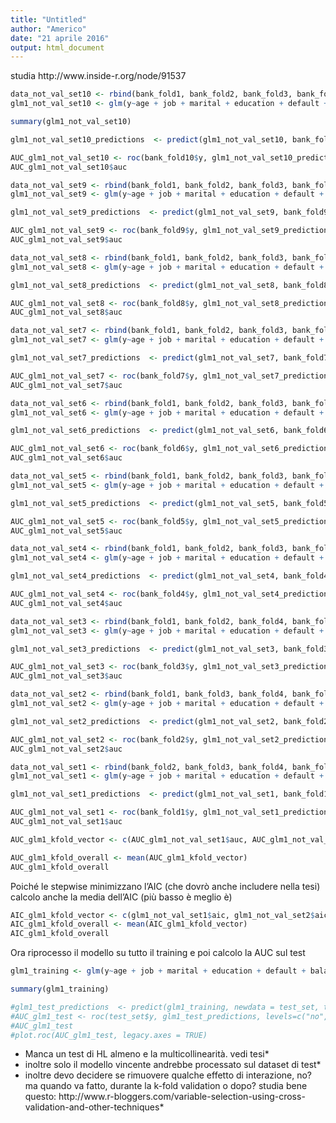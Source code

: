 ```yaml
---
title: "Untitled"
author: "Americo"
date: "21 aprile 2016"
output: html_document
---
```


studia http://www.inside-r.org/node/91537


```r
data_not_val_set10 <- rbind(bank_fold1, bank_fold2, bank_fold3, bank_fold4, bank_fold5, bank_fold6, bank_fold7, bank_fold8, bank_fold9)
glm1_not_val_set10 <- glm(y~age + job + marital + education + default + balance + housing + loan + contact + day + month + campaign + pdays + previous + age*marital + age*job + loan*housing, family = "binomial", data = data_not_val_set10)

summary(glm1_not_val_set10)

glm1_not_val_set10_predictions  <- predict(glm1_not_val_set10, bank_fold10, type="response")

AUC_glm1_not_val_set10 <- roc(bank_fold10$y, glm1_not_val_set10_predictions, levels=c("no", "yes"))
AUC_glm1_not_val_set10$auc
```

```r
data_not_val_set9 <- rbind(bank_fold1, bank_fold2, bank_fold3, bank_fold4, bank_fold5, bank_fold6, bank_fold7, bank_fold8, bank_fold10)
glm1_not_val_set9 <- glm(y~age + job + marital + education + default + balance + housing + loan + contact + day + month + campaign + pdays + previous + age*marital + age*job + loan*housing, family = "binomial", data = data_not_val_set9)

glm1_not_val_set9_predictions  <- predict(glm1_not_val_set9, bank_fold9, type="response")

AUC_glm1_not_val_set9 <- roc(bank_fold9$y, glm1_not_val_set9_predictions, levels=c("no", "yes"))
AUC_glm1_not_val_set9$auc
```

```r
data_not_val_set8 <- rbind(bank_fold1, bank_fold2, bank_fold3, bank_fold4, bank_fold5, bank_fold6, bank_fold7, bank_fold9, bank_fold10)
glm1_not_val_set8 <- glm(y~age + job + marital + education + default + balance + housing + loan + contact + day + month + campaign + pdays + previous + age*marital + age*job + loan*housing, family = "binomial", data = data_not_val_set8)

glm1_not_val_set8_predictions  <- predict(glm1_not_val_set8, bank_fold8, type="response")

AUC_glm1_not_val_set8 <- roc(bank_fold8$y, glm1_not_val_set8_predictions, levels=c("no", "yes"))
AUC_glm1_not_val_set8$auc
```

```r
data_not_val_set7 <- rbind(bank_fold1, bank_fold2, bank_fold3, bank_fold4, bank_fold5, bank_fold6, bank_fold8, bank_fold9, bank_fold10)
glm1_not_val_set7 <- glm(y~age + job + marital + education + default + balance + housing + loan + contact + day + month + campaign + pdays + previous + age*marital + age*job + loan*housing, family = "binomial", data = data_not_val_set7)

glm1_not_val_set7_predictions  <- predict(glm1_not_val_set7, bank_fold7, type="response")

AUC_glm1_not_val_set7 <- roc(bank_fold7$y, glm1_not_val_set7_predictions, levels=c("no", "yes"))
AUC_glm1_not_val_set7$auc
```

```r
data_not_val_set6 <- rbind(bank_fold1, bank_fold2, bank_fold3, bank_fold4, bank_fold5, bank_fold7, bank_fold8, bank_fold9, bank_fold10)
glm1_not_val_set6 <- glm(y~age + job + marital + education + default + balance + housing + loan + contact + day + month + campaign + pdays + previous + age*marital + age*job + loan*housing, family = "binomial", data = data_not_val_set6)

glm1_not_val_set6_predictions  <- predict(glm1_not_val_set6, bank_fold6, type="response")

AUC_glm1_not_val_set6 <- roc(bank_fold6$y, glm1_not_val_set6_predictions, levels=c("no", "yes"))
AUC_glm1_not_val_set6$auc
```

```r
data_not_val_set5 <- rbind(bank_fold1, bank_fold2, bank_fold3, bank_fold4, bank_fold6, bank_fold7, bank_fold8, bank_fold9, bank_fold10)
glm1_not_val_set5 <- glm(y~age + job + marital + education + default + balance + housing + loan + contact + day + month + campaign + pdays + previous + age*marital + age*job + loan*housing, family = "binomial", data = data_not_val_set5)

glm1_not_val_set5_predictions  <- predict(glm1_not_val_set5, bank_fold5, type="response")

AUC_glm1_not_val_set5 <- roc(bank_fold5$y, glm1_not_val_set5_predictions, levels=c("no", "yes"))
AUC_glm1_not_val_set5$auc
```

```r
data_not_val_set4 <- rbind(bank_fold1, bank_fold2, bank_fold3, bank_fold5, bank_fold6, bank_fold7, bank_fold8, bank_fold9, bank_fold10)
glm1_not_val_set4 <- glm(y~age + job + marital + education + default + balance + housing + loan + contact + day + month + campaign + pdays + previous + age*marital + age*job + loan*housing, family = "binomial", data = data_not_val_set4)

glm1_not_val_set4_predictions  <- predict(glm1_not_val_set4, bank_fold4, type="response")

AUC_glm1_not_val_set4 <- roc(bank_fold4$y, glm1_not_val_set4_predictions, levels=c("no", "yes"))
AUC_glm1_not_val_set4$auc
```

```r
data_not_val_set3 <- rbind(bank_fold1, bank_fold2, bank_fold4, bank_fold5, bank_fold6, bank_fold7, bank_fold8, bank_fold9, bank_fold10)
glm1_not_val_set3 <- glm(y~age + job + marital + education + default + balance + housing + loan + contact + day + month + campaign + pdays + previous + age*marital + age*job + loan*housing, family = "binomial", data = data_not_val_set3)

glm1_not_val_set3_predictions  <- predict(glm1_not_val_set3, bank_fold3, type="response")

AUC_glm1_not_val_set3 <- roc(bank_fold3$y, glm1_not_val_set3_predictions, levels=c("no", "yes"))
AUC_glm1_not_val_set3$auc
```

```r
data_not_val_set2 <- rbind(bank_fold1, bank_fold3, bank_fold4, bank_fold5, bank_fold6, bank_fold7, bank_fold8, bank_fold9, bank_fold10)
glm1_not_val_set2 <- glm(y~age + job + marital + education + default + balance + housing + loan + contact + day + month + campaign + pdays + previous + age*marital + age*job + loan*housing, family = "binomial", data = data_not_val_set2)

glm1_not_val_set2_predictions  <- predict(glm1_not_val_set2, bank_fold2, type="response")

AUC_glm1_not_val_set2 <- roc(bank_fold2$y, glm1_not_val_set2_predictions, levels=c("no", "yes"))
AUC_glm1_not_val_set2$auc
```

```r
data_not_val_set1 <- rbind(bank_fold2, bank_fold3, bank_fold4, bank_fold5, bank_fold6, bank_fold7, bank_fold8, bank_fold9, bank_fold10)
glm1_not_val_set1 <- glm(y~age + job + marital + education + default + balance + housing + loan + contact + day + month + campaign + pdays + previous + age*marital + age*job + loan*housing, family = "binomial", data = data_not_val_set1)

glm1_not_val_set1_predictions  <- predict(glm1_not_val_set1, bank_fold1, type="response")

AUC_glm1_not_val_set1 <- roc(bank_fold1$y, glm1_not_val_set1_predictions, levels=c("no", "yes"))
AUC_glm1_not_val_set1$auc
```

```r
AUC_glm1_kfold_vector <- c(AUC_glm1_not_val_set1$auc, AUC_glm1_not_val_set2$auc, AUC_glm1_not_val_set3$auc, AUC_glm1_not_val_set4$auc, AUC_glm1_not_val_set5$auc, AUC_glm1_not_val_set6$auc, AUC_glm1_not_val_set7$auc, AUC_glm1_not_val_set8$auc, AUC_glm1_not_val_set9$auc, AUC_glm1_not_val_set10$auc)

AUC_glm1_kfold_overall <- mean(AUC_glm1_kfold_vector)
AUC_glm1_kfold_overall
```

Poiché le stepwise minimizzano l'AIC (che dovrò anche includere nella tesi) calcolo anche la media dell'AIC (più basso è meglio è)

```r
AIC_glm1_kfold_vector <- c(glm1_not_val_set1$aic, glm1_not_val_set2$aic, glm1_not_val_set3$aic, glm1_not_val_set4$aic, glm1_not_val_set5$aic, glm1_not_val_set6$aic, glm1_not_val_set7$aic, glm1_not_val_set8$aic, glm1_not_val_set9$aic, glm1_not_val_set10$aic)
AIC_glm1_kfold_overall <- mean(AIC_glm1_kfold_vector)
AIC_glm1_kfold_overall
```


Ora riprocesso il modello su tutto il training e poi calcolo la AUC sul test

```r
glm1_training <- glm(y~age + job + marital + education + default + balance + housing + loan + contact + pdays + day + month + campaign + pdays + previous + age*marital + age*job + loan*housing, family = "binomial", data = training_set)

summary(glm1_training)

#glm1_test_predictions  <- predict(glm1_training, newdata = test_set, type="response")
#AUC_glm1_test <- roc(test_set$y, glm1_test_predictions, levels=c("no", "yes"))
#AUC_glm1_test
#plot.roc(AUC_glm1_test, legacy.axes = TRUE)
```

* Manca un test di HL almeno e la multicollinearità. vedi tesi*
* inoltre solo il modello vincente andrebbe processato sul dataset di test*
* inoltre devo decidere se rimuovere qualche effetto di interazione, no? ma quando va fatto, durante la k-fold validation o dopo? studia bene questo: http://www.r-bloggers.com/variable-selection-using-cross-validation-and-other-techniques*
